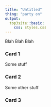 ```yaml
---
title: "Untitled"
thing: "party on"
output: 
  top3site::basic:
    css: styles.css
---
```


Blah Blah Blah

### Card 1

Some stuff

### Card 2

Some other stuff

### Card 3
